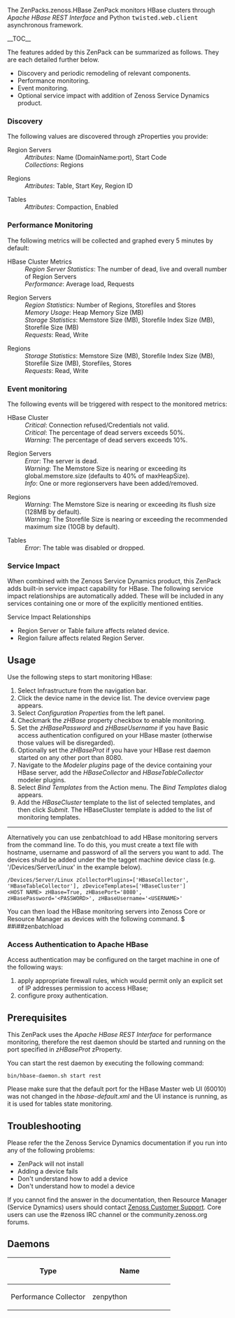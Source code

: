 {{ZenPack
|Summary=This ZenPack provides status and performance monitoring of HBase.
|Organization=Zenoss, Inc.
|ZenPack name=ZenPacks.zenoss.HBase
|Source URI=
|Releases={{Release
|Version=
|Tag=
|Release date=
|Compatible with=Zenoss Core 4.2.x, Zenoss Resource Manager 4.1.x, Zenoss Resource Manager 4.2.x
|Requires=PythonCollector
}}
|Devices=
|Applications={{Application
|Product Name=HBase
}}
|Integrations=
|DataAudits=
|Binaries=
|Flavor=
}}

The <span class="zenpack">ZenPacks.zenoss.HBase</span> ZenPack monitors HBase 
clusters through ''Apache HBase REST Interface'' and Python 
<samp class="ph codeph">twisted.web.client</samp> asynchronous framework.

__TOC__

The features added by this ZenPack can be summarized as follows.
They are each detailed further below.

* Discovery and periodic remodeling of relevant components. 
* Performance monitoring. 
* Event monitoring.
* Optional service impact with addition of Zenoss Service Dynamics product. 

=== Discovery ===

The following values are discovered through zProperties you provide:

; Region Servers
: ''Attributes'': Name (DomainName:port), Start Code
: ''Collections'': Regions

; Regions
: ''Attributes'': Table, Start Key, Region ID

; Tables
: ''Attributes'': Compaction, Enabled

=== Performance Monitoring ===

The following metrics will be collected and graphed every 5 minutes by default:

; HBase Cluster Metrics
: ''Region Server Statistics'': The number of dead, live and overall number of Region Servers
: ''Performance'': Average load, Requests

; Region Servers
: ''Region Statistics'': Number of Regions, Storefiles and Stores
: ''Memory Usage'': Heap Memory Size (MB)
: ''Storage Statistics'': Memstore Size (MB), Storefile Index Size (MB), Storefile Size (MB)
: ''Requests'': Read, Write

; Regions
: ''Storage Statistics'': Memstore Size (MB), Storefile Index Size (MB), Storefile Size (MB), Storefiles, Stores
: ''Requests'': Read, Write

=== Event monitoring ===

The following events will be triggered with respect to the monitored metrics:

;HBase Cluster
: ''Critical'': Connection refused/Credentials not valid.
: ''Critical'': The percentage of dead servers exceeds 50%.
: ''Warning'': The percentage of dead servers exceeds 10%.

; Region Servers
: ''Error'': The server is dead.
: ''Warning'': The Memstore Size is nearing or exceeding its global.memstore.size (defaults to 40% of maxHeapSize).
: ''Info'': One or more regionservers have been added/removed.

; Regions
: ''Warning'': The Memstore Size is nearing or exceeding its flush size (128MB by default).
: ''Warning'': The Storefile Size is nearing or exceeding the recommended maximum size (10GB by default).

; Tables
: ''Error'': The table was disabled or dropped.

=== Service Impact ===
When combined with the Zenoss Service Dynamics product, this ZenPack adds 
built-in service impact capability for HBase. The following service impact 
relationships are automatically added. These will be included in any services 
containing one or more of the explicitly mentioned entities.
;Service Impact Relationships
* Region Server or Table failure affects related device.
* Region failure affects related Region Server.

== Usage ==

Use the following steps to start monitoring HBase:
# Select Infrastructure from the navigation bar.
# Click the device name in the device list. The device overview page appears.
# Select ''Configuration Properties'' from the left panel.
# Checkmark the ''zHBase'' property checkbox to enable monitoring.
# Set the ''zHBasePassword'' and ''zHBaseUsername'' if you have Basic access authentication configured on your HBase master (otherwise those values will be disregarded).
# Optionally set the ''zHBaseProt'' if you have your HBase rest daemon started on any other port than 8080.
# Navigate to the ''Modeler plugins'' page of the device containing your HBase server, add the ''HBaseCollector'' and ''HBaseTableCollector'' modeler plugins.
# Select ''Bind Templates'' from the Action menu. The ''Bind Templates'' dialog appears.
# Add the ''HBaseCluster'' template to the list of selected templates, and then click ''Submit''. The HBaseCluster template is added to the list of monitoring templates.

----


Alternatively you can use zenbatchload to add HBase monitoring servers from the command line. 
To do this, you must create a text file with hostname, username and password of all the 
servers you want to add. The devices shuld be added under the the tagget machine device class 
(e.g. '/Devices/Server/Linux' in the example below).

<syntaxhighlight lang="text">
/Devices/Server/Linux zCollectorPlugins=['HBaseCollector', 'HBaseTableCollector'], zDeviceTemplates=['HBaseCluster']
<HOST NAME> zHBase=True, zHBasePort='8080', zHBasePassword='<PASSWORD>', zHBaseUsername='<USERNAME>'
</syntaxhighlight>

You can then load the HBase monitoring servers into Zenoss Core or Resource Manager as devices with the following command.
<console>
$ ##i##zenbatchload <filename>
</console> 

=== Access Authentication to Apache HBase ===

Access authentication may be configured on the target machine in one of the following ways:

# apply appropriate firewall rules, which would permit only an explicit set of IP addresses permission to access HBase;
# configure proxy authentication.

== Prerequisites ==

This ZenPack uses the ''Apache HBase REST Interface'' for performance monitoring,
therefore the rest daemon should be started and running on 
the port specified in ''zHBaseProt'' zProperty.

You can start the rest daemon by executing the following command:

<code>bin/hbase-daemon.sh start rest</code>

Please make sure that the default port for the HBase Master web UI (60010) 
was not changed in the ''hbase-default.xml'' and the UI instance is running, 
as it is used for tables state monitoring.

== Troubleshooting ==

Please refer the the Zenoss Service Dynamics documentation if you run into 
any of the following problems:

* ZenPack will not install
* Adding a device fails
* Don't understand how to add a device
* Don't understand how to model a device

If you cannot find the answer in the documentation, then Resource Manager (Service Dynamics) 
users should contact [https://support.zenoss.com Zenoss Customer Support]. 
Core users can use the #zenoss IRC channel or the community.zenoss.org forums.

== Daemons ==

{| class="wikitable"
!width="50%"|Type
!width="50%"|Name
|-
|Performance Collector
|zenpython
|}

{{ZenPackFooter}}
